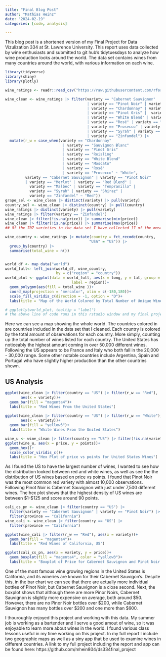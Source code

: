 ```yaml
---
title: "Final Blog Post"
author: "Mathias Heinz"
date: "2024-02-19"
categories: [code, analysis]

---
```

This blog post is a shortened version of my Final Project for Data Vizulization 334 at St. Lawrence University. This report uses data collected by wine enthusiasts and submitted to git hub's tidytuesdays to analyze how wine production looks around the world. The data set contains wines from many countries around the world, with various information on each wine.

```r
library(tidyverse)
library(shiny)
library(plotly)

wine_ratings <- readr::read_csv("https://raw.githubusercontent.com/rfordatascience/tidytuesday/master/data/2019/2019-05-28/winemag-data-130k-v2.csv")

wine_clean <- wine_ratings |> filter(variety == "Cabernet Sauvignon" 
                                     | variety == "Pinot Noir" | variety == "Merlot" 
                                     | variety == "Chardonnay" | variety == "Sauvignon Blanc"
                                     | variety == "Pinot Gris" |  variety == "Reisling"                           | variety == "Red Blend"
                                     | variety == "White Blend" | variety == "Malbec"
                                     | variety == "Rosé" | variety == "Moscato"
                                     | variety == "Prosecco" | variety == "Tempranillo"
                                     | variety == "Syrah" | variety == "Shiraz"
                                     | variety == "Zinfandel") |> 
  mutate(r_w = case_when(variety == "Chardonnay" 
                          | variety == "Sauvignon Blanc" 
                          | variety == "Pinot Gris" 
                          | variety == "Reisling" 
                          | variety == "White Blend"
                          | variety == "Moscato"
                          | variety == "Rosé"
                          | variety == "Prosecco" ~ "White",
         variety == "Cabernet Sauvignon" | variety == "Pinot Noir"
         | variety == "Merlot" | variety == "Red Blend" | 
           variety == "Malbec" | variety == "Tempranillo" |
           variety == "Syrah" | variety == "Shiraz" |
           variety == "Zinfandel" ~ "Red"))
grape_sel <- wine_clean |> distinct(variety) |> pull(variety)
country_sel <- wine_clean |> distinct(country) |> pull(country)
wine_ratings |> distinct(variety) |> pull(variety)
wine_ratings |> filter(variety == "Zinfandel")
wine_clean |> filter(!is.na(price)) |> summarise(min(price))
wine_clean |> filter(!is.na(price)) |> summarise(max(price))
## Of the 707 varieties in the data set I have collected 17 of the most popular grape varieties, leaving me with almost 60,000 observations.
```


```r
wine_country <- wine_ratings |> mutate(country = fct_recode(country,
                                      "USA" = "US")) |>
  group_by(country) |> 
  summarise(total_wine = n())


world_df <- map_data("world")
world_full<- left_join(world_df, wine_country,
                       by = c("region" = "country"))
world_plot <- ggplot(data = world_full, aes(x = long, y = lat, group = group, 
                              label = region))+
  geom_polygon(aes(fill = total_wine ))+
  coord_map(projection = "mercator", xlim = c(-180,180))+
  scale_fill_viridis_c(direction = -1, option = "D")+
  labs(title = "Map of the World Colored by Total Number of Unique Wines")

# ggplotly(world_plot, tooltip = "label")
# the above line of code runs in this rstudio window and my final project window, but is causing the website to not render.
```

Here we can see a map showing the whole world. The countries colored in are countries included in the data set that I cleaned. Each country is colored by the total amount of observations for each country. More simply, counting up the total number of wines listed for each country. The United States has noticeably the highest amount coming in over 50,000 different wines. Following the US appears to be France and Italy who both fall in the 20,000 - 30,000 range. Some other notable countries include Argentina, Spain and Portugal who have slightly higher production than the other countries shown.

## US Analysis
```r
ggplot(wine_clean |> filter(country == "US") |> filter(r_w == "Red"), 
       aes(x = variety))+
  geom_bar(fill = "magenta4")+
  labs(title = "Red Wines From the United States")
  
ggplot(wine_clean |> filter(country == "US") |> filter(r_w == "White"), 
       aes(x = variety))+
  geom_bar(fill = "yellow3")+
  labs(title = "White Wines From the United States")

wine_u <- wine_clean |> filter(country == "US") |> filter(!is.na(variety))
ggplot(wine_u, aes(x = price, y = points))+
  geom_hex()+
  scale_color_viridis_c()+
  labs(title = "Hex Plot of price vs points for United States Wines")

```
As I found the US to have the largest number of wines, I wanted to see how the distribution looked between red and white wines, as well as see the the distribution of US wines based on price vs points. I found that Pinot Noir was the most common red variety with almost 10,000 observations. Following Pinot Noir is Cabernet Sauvignon with just under 7,500 different wines. The hex plot shows that the highest density of US wines are between $1-$125 and score around 90 points.

```r
cali_cs_pn <- wine_clean |> filter(country == "US") |> 
  filter(variety == "Cabernet Sauvignon" | variety == "Pinot Noir") |> 
  filter(province == "California")
wine_cali <- wine_clean |> filter(country == "US") |> 
  filter(province == "California")

ggplot(wine_cali |> filter(r_w == "Red"), aes(x = variety))+
  geom_bar(fill = "magenta4")+
  labs(title = "Red Wines of California, US")

ggplot(cali_cs_pn, aes(x = variety, y = price))+
  geom_boxplot(fill = "magenta4", color = "yellow3")+
  labs(title = "Boxplot of Price for Cabernet Sauvignon and Pinot Noir from California")

```

  One of the most famous wine growing regions in the United States is California, and its wineries are known for their Cabernet Sauvigon's. Despite this, in the bar chart we can see that there are actually more individual bottles of Pinot Noir, but Cabernet Sauvignon is a close second. Next, the boxplot shows that although there are more Pinor Noirs, Cabernet Sauvignon is slightly more expensive on average, both around $50. However, there are no Pinor Noir bottles over $200, while Cabernet Sauvignon has many bottles over $200 and one more than $600.
  
  I thouroughly enjoyed this project and working with this data. My summer job is working as a bartender and I serve a good amout of wine, so it was enjoyable to learn more about wines in the world. I found various class lessons useful in my time working on this project. In my full report I include two geographic maps as well as a siny app that be used to examine wines in different countries. A link to my full project including the report and app can be found here: https://github.com/mhein804/ds334final_project 


